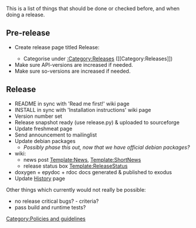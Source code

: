 This is a list of things that should be done or checked before, and when doing a release.

== Pre-release ==
* Create release page titled Release:<releasename>
** Categorise under [[:Category:Releases]] (<nowiki>[[Category:Releases]]</nowiki>)
* Make sure API-versions are increased if needed.
* Make sure so-versions are increased if needed.

== Release ==
* README in sync with 'Read me first!' wiki page
* INSTALL in sync with 'Installation instructions' wiki page
* Version number set
* Release snapshot ready (use release.py) & uploaded to sourceforge
* Update freshmeat page
* Send announcement to mailinglist
* Update debian packages
** ''Possibly phase this out, now that we have official debian packages?''
* wiki:
** news post [[Template:News]], [[Template:ShortNews]]
** release status box [[Template:ReleaseStatus]]
* doxygen + epydoc + rdoc docs generated & published to exodus
* Update [[History]] page

Other things which currently would not really be possible:
* no release critical bugs? - criteria?
* pass build and runtime tests?

[[Category:Policies and guidelines]]